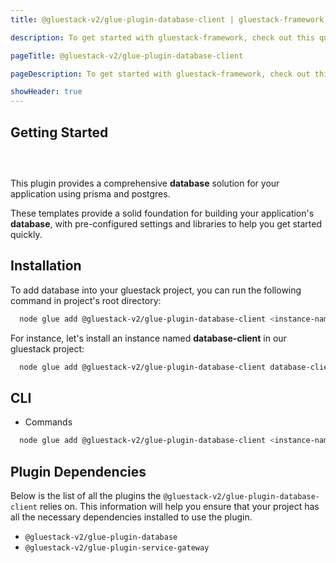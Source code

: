 ```yaml
---
title: @gluestack-v2/glue-plugin-database-client | gluestack-framework

description: To get started with gluestack-framework, check out this quick installation guide. It provides simple steps to help you install and use the library in your projects.

pageTitle: @gluestack-v2/glue-plugin-database-client

pageDescription: To get started with gluestack-framework, check out this quick installation guide. It provides simple steps to help you install and use the library in your projects.

showHeader: true
---
```



<Meta title="Plugins/Feature Plugins/glue-plugin-database-client" />

## Getting Started

##

<br />

This plugin provides a comprehensive **database** solution for your application using prisma and postgres.

These templates provide a solid foundation for building your application's **database**, with pre-configured settings and libraries to help you get started quickly.

## Installation

To add database into your gluestack project, you can run the following command in project's root directory:

```bash
  node glue add @gluestack-v2/glue-plugin-database-client <instance-name>
```

For instance, let's install an instance named **database-client** in our gluestack project:

```bash
  node glue add @gluestack-v2/glue-plugin-database-client database-client
```

## CLI

- Commands

```bash
  node glue add @gluestack-v2/glue-plugin-database-client <instance-name>
```

## Plugin Dependencies

Below is the list of all the plugins the `@gluestack-v2/glue-plugin-database-client` relies on. This information will help you ensure that your project has all the necessary dependencies installed to use the plugin.

- `@gluestack-v2/glue-plugin-database`
- `@gluestack-v2/glue-plugin-service-gateway`
